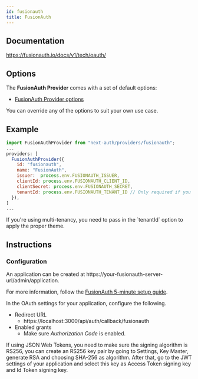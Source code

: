 ```yaml
---
id: fusionauth
title: FusionAuth
---
```



## Documentation

https://fusionauth.io/docs/v1/tech/oauth/

## Options

The **FusionAuth Provider** comes with a set of default options:

- [FusionAuth Provider options](https://github.com/nextauthjs/next-auth/blob/main/packages/next-auth/src/providers/fusionauth.ts)

You can override any of the options to suit your own use case.

## Example

```js
import FusionAuthProvider from "next-auth/providers/fusionauth";
...
providers: [
  FusionAuthProvider({
    id: "fusionauth",
    name: "FusionAuth",
    issuer:  process.env.FUSIONAUTH_ISSUER,
    clientId: process.env.FUSIONAUTH_CLIENT_ID,
    clientSecret: process.env.FUSIONAUTH_SECRET,
    tenantId: process.env.FUSIONAUTH_TENANT_ID // Only required if you're using multi-tenancy
  }),
]
...
```

<Callout type="warning">
If you're using multi-tenancy, you need to pass in the `tenantId` option to apply the proper theme.
</Callout>

## Instructions

### Configuration

<Callout>
An application can be created at https://your-fusionauth-server-url/admin/application.

For more information, follow the [FusionAuth 5-minute setup guide](https://fusionauth.io/docs/v1/tech/5-minute-setup-guide).
</Callout>

In the OAuth settings for your application, configure the following.

- Redirect URL
  - https://localhost:3000/api/auth/callback/fusionauth
- Enabled grants
  - Make sure _Authorization Code_ is enabled.

If using JSON Web Tokens, you need to make sure the signing algorithm is RS256, you can create an RS256 key pair by
going to Settings, Key Master, generate RSA and choosing SHA-256 as algorithm. After that, go to the JWT settings of
your application and select this key as Access Token signing key and Id Token signing key.
